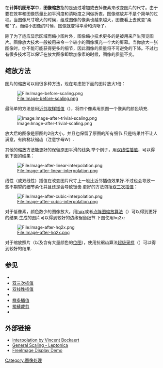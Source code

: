{{多個問題|
{{expand language|1=en|page=|time=2019-12-29T18:39:45+00:00}}
{{inappropriate tone|time=2019-12-29T18:39:45+00:00}}
{{unreferenced|time=2019-12-29T18:39:45+00:00}}
}}
在'''计算机图形学'''中，'''图像缩放'''指的是通过增加或去掉像素来改变图片的尺寸。由于要在效率和图像质量比如平滑度和清晰度之间做折衷，图像缩放并不是个简单的过程。当图像尺寸增大的时候，组成图像的像素也越来越大，图像看上去就变"柔和"了。而缩小图像的时候，图像就变得平滑和清晰了。

除了为了适应显示区域而缩小图片外，图像缩小技术更多的是被用来产生预览图片。图像放大技术一般被用来令一个较小的图像填充一个大的屏幕。当你放大一张图像时，你不能可能获得更多的细节，因此图像的质量将不可避免的下降。不过也有很多技术可以保证在放大图像即增加像素的时候，图像的质量不变。
==缩放方法==
图片的缩放可以用很多种方法，现在考虑把下面的图片放大1倍：

[[File:Image-before-scaling.png|File:Image-before-scaling.png]]

最简单的方法是用[[近邻取样插值|近邻取样插值]]（{{lang|en|Nearest-neighbor interpolation}}），将四个像素用原图一个像素的颜色填充.

[[Image:Image-after-trivial-scaling.png|Image:Image-after-trivial-scaling.png]]

放大后的图像是原图的2倍大小，并且也保留了原图的所有细节.只是结果并不让人满意，有阶梯状锯齿（注意字母W）.

其他的缩放方法能更好的保留原图平滑的线条.举个例子，用[[双线性插值|双线性插值]]，可以得到下面的结果：

[[File:Image-after-linear-interpolation.png|File:Image-after-linear-interpolation.png]]

线性（或双线性）插值在改变图片尺寸上一般比近邻插值效果好.不过也会导致一些不期望的细节柔化并且还是会导致锯齿.更好的方法包括[[双三次插值|双三次插值]]：

[[File:Image-after-cubic-interpolation.png|File:Image-after-cubic-interpolation.png]]

对于低像素，颜色数少的图像放大，用[[hqx|hqx]]或者[[点阵图缩放算法|点阵图缩放算法]]（{{tsl|en|Pixel art scaling algorithms|Pixel art scaling algorithms}}）可以得到更好的结果.生成的图片可以得到较好的边缘锯齿细节.下图使用hq2x:

[[File:Image-after-hq2x.png|File:Image-after-hq2x.png]]

对于缩放照片（以及含有大量颜色的[[位图|位图]]），使用抗锯齿算法[[超级采样|超级采样]]（{{lang|en|Supersampling}}）可以得到较好的结果.

== 参见 ==
* {{tsl|en|Pixel art scaling algorithms|Pixel art scaling algorithms}}
* [[双三次插值|双三次插值]]
* [[双线性插值|双线性插值]]
* {{tsl|en|Lanczos resampling|Lanczos resampling}}
* [[样条插值|样条插值]]
* [[接縫裁剪|接縫裁剪]]
* {{tsl|en|Supersampling|Supersampling}}

== 外部链接 ==
* [http://www.dpreview.com/learn/?/Glossary/Digital_Imaging/Interpolation_01.htm  Interpolation by Vincent Bockaert]{{Wayback|url=http://www.dpreview.com/learn/?%2FGlossary%2FDigital_Imaging%2FInterpolation_01.htm |date=20200806110753 }}
* [http://www.leptonica.com/scaling.html General Scaling - Leptonica]{{Wayback|url=http://www.leptonica.com/scaling.html |date=20110713201330 }}
* [http://www.codeproject.com/KB/graphics/freeimage_display_demo.aspx FreeImage Display Demo]{{Wayback|url=http://www.codeproject.com/KB/graphics/freeimage_display_demo.aspx |date=20110604235843 }}

[[Category:图像处理|Category:图像处理]]